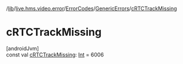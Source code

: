 /[lib](/api-reference/android/v2/home/content)/[live.hms.video.error](../../index)/[ErrorCodes](../index)/[GenericErrors](index)/[cRTCTrackMissing](c-r-t-c-track-missing)

# cRTCTrackMissing

[androidJvm]\
const val [cRTCTrackMissing](c-r-t-c-track-missing): [Int](https://kotlinlang.org/api/latest/jvm/stdlib/kotlin/-int/index.html) = 6006
